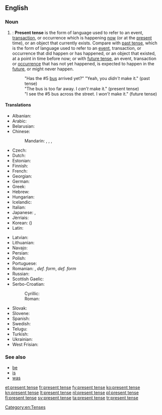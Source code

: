 ==English==

===Noun===
{{en-noun|head=[[present]] [[tense]]}}

# {{context|grammar|lang=en}}: '''Present tense''' is the form of language used to refer to an event, [[transaction]], or occurrence which is happening [[now]] (or at the [[present]] time), or an object that currently exists. Compare with [[past tense]], which is the form of language used to refer to an [[event]], transaction, or occurrence that did happen or has happened, or an object that existed, at a point in time before now; or with [[future tense]], an event, transaction or [[occurrence]] that has not yet happened, is expected to happen in the [[future]], or might never happen.
#: "Has the #5 [[bus]] arrived yet?" "Yeah, you ''didn't'' make it." (past tense)
#: "The bus is too far away. I ''can’t'' make it." (present tense)
#: "I see the #5 bus across the street. I ''won’t'' make it." (future tense)

====Translations====
{{trans-top|form of language}}
* Albanian: {{t-|sq|koha e tashme}}
* Arabic: {{t-|ar|مضارع|tr=muḍāriʿ|sc=Arab}}
* Belarusian: {{t-|be|цяперашні час|m|tr=cjapérašni čas|sc=Cyrl}}
* Chinese:
*: Mandarin: {{t|cmn|現在時態|sc=Hani}}, {{t|cmn|现在时态|tr=xiànzài shítài|sc=Hani}}, {{t|cmn|現在時|sc=Hani}}, {{t|cmn|现在时|tr=xiànzàishí|sc=Hani}}
* Czech: {{t-|cs|přítomný čas|m}}
* Dutch: {{t+|nl|tegenwoordige tijd|m}}
* Estonian: {{t+|et|olevik}}
* Finnish: {{t+|fi|preesens}}
* French: {{t+|fr|présent}}
* Georgian: {{t-|ka|აწმყო|tr=acmqo|sc=Geor}}
* German: {{t+|de|Präsens|n}}
* Greek: {{t+|el|ενεστώτας|m|tr=enestótas|sc=Grek}}
* Hebrew: {{t-|he|לשון הוה|m|tr=l'shón hové|sc=Hebr}}
* Hungarian: {{t-|hu|jelen idő}}
* Icelandic: {{t+|is|nútíð|f}}
* Italian: {{t-|it|presente indicativo|m}}
* Japanese: {{t-|ja|現在時制|tr=genzai jisei|sc=Jpan}}, {{t-|ja|現在形|tr=genzaikei|sc=Jpan}}
* Jèrriais: {{tø|roa-jer|présent|m}}
* Korean: {{t+|ko|현재 시제|tr=hyeonje sije|sc=Kore}} ({{t-|ko|現在時制|sc=Kore}})
* Latin: {{t+|la|praesens}}
{{trans-mid}}
* Latvian: {{t-|lv|tagadnes laiks|m}}
* Lithuanian: {{t+|lt|esamasis laikas|m}}
* Navajo: {{tø|nv|tʼáhdii}}
* Persian: {{t+|fa|حال|tr=hâl|sc=fa-Arab}}
* Polish: {{t+|pl|czas teraźniejszy|m}}
* Portuguese: {{t+|pt|presente|m}}
* Romanian: {{t-|ro|prezent|n}}, {{t-|ro|timpul prezent|n}} ''def. form'', {{t-|ro|timpurile prezent|n-p}} ''def. form''
* Russian: {{t+|ru|настоящее время|n|tr=nastojáščeje vrémja|sc=Cyrl}}
* Scottish Gaelic: {{t-|gd|tràth làthaireach|m}}
* Serbo-Croatian:
*: Cyrillic: {{t-|sh|презент|m}}
*: Roman: {{t-|sh|prezent|m}}
* Slovak: {{t-|sk|prítomný čas|m}}
* Slovene: {{t-|sl|sedanjik|m}}
* Spanish: {{t+|es|presente}}
* Swedish: {{t+|sv|presens}}
* Telugu: {{t+|te|వర్తమానకాలము}}
* Turkish: {{t+|tr|şimdiki}}
* Ukrainian: {{t+|uk|теперішній час|m|tr=tepérišni čas|sc=Cyrl}}
* West Frisian: {{t+|fy|notiid}}
{{trans-bottom}}

===See also===
* [[be]]
* [[is]]
* [[was]]

[[Category:en:Tenses]]

[[et:present tense]]
[[fr:present tense]]
[[fy:present tense]]
[[ko:present tense]]
[[kn:present tense]]
[[lt:present tense]]
[[nl:present tense]]
[[pl:present tense]]
[[fi:present tense]]
[[sv:present tense]]
[[ta:present tense]]
[[tr:present tense]]